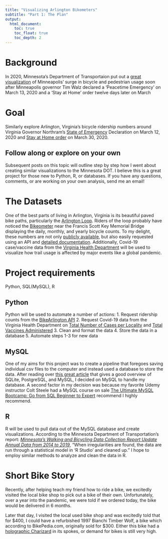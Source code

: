 ```yaml
---
title: "Visualizing Arlington Bikometers"
subtitle: "Part 1: The Plan"
output: 
  html_document:
    toc: true
    toc_float: true
    toc_depth: 2
---
```


# Background
In 2020, Minnesota's Department of Transportaion put out a [great visualization](https://storymaps.arcgis.com/stories/70a3a57003b541ed8e911cd11103dc6a) of Minneapolis' surge in bicycle and pedestrian usage soon after Minneapolis governor Tim Walz declared a 'Peacetime Emergency' on March 13, 2020 and a 'Stay at Home' order twelve days later on March 

# Goal
Similarly explore Arlington, Virginia's bicycle ridership numbers around Virginia Governor Northram's [State of Emergency](https://www.governor.virginia.gov/newsroom/all-releases/2020/march/headline-853537-en.html) Declaration on March 12, 2020 and [Stay at Home order](https://www.governor.virginia.gov/newsroom/all-releases/2020/march/headline-855702-en.html) on March 30, 2020.

## Follow along or explore on your own
Subsequent posts on this topic will outline step by step how I went about creating similar visualizations to the Minnesota DOT. I believe this is a great project for those new to Python, R, or databases. If you have any questions, comments, or are working on your own analysis, send me an email!

# The Datasets
One of the best parts of living in Arlington, Virginia is its beautiful paved bike paths, particularly the [Arlington Loop](https://www.bikearlington.com/wp-content/uploads/2017/04/Self-Guided-Route-Map_Arlington-Loop-min.pdf). Riders of the loop probably have noticed the [Bikeometer](https://www.bikearlington.com/wp-content/uploads/2017/03/bikeometer-min.jpg) near the Francis Scott Key Memorial Bridge displaying the daily, monthly, and yearly bicycle counts. To my delight, these numbers are not only [publicly available](http://counters.bikearlington.com/), but also easily requested using an API and [detailed documentation](http://counters.bikearlington.com/bike/assets/File/Regional_bikearlington_webservices.pdf). Additionally, Covid-19 case/vaccine data from the [Virginia Health Department](https://www.vdh.virginia.gov/coronavirus/) will be used to visualize how trail usage is affected by major events like a global pandemic.

# Project requirements
Python, SQL(MySQL), R 

## Python
Python will be used to automate a number of actions:
1.  Request ridership counts from the [BikeArlington API](http://counters.bikearlington.com/counter-dashboard/)
2.  Request Covid-19 data from the Virginia Health Department on [Total Number of Cases per Locality](https://data.virginia.gov/Government/VDH-COVID-19-PublicUseDataset-Cases/bre9-aqqr) and [Total Vaccines Administered](https://data.virginia.gov/dataset/VDH-COVID-19-PublicUseDataset-Vaccines-DosesAdmini/28k2-x2rj)
3.  Clean and format the data
4.  Store the data in a database
5.  Automate steps 1-3 for new data

## MySQL
One of my aims for this project was to create a pipeline that foregoes saving individual csv files to the computer and instead used a database to store the data. After reading over [this great article](https://realpython.com/python-mysql/) that gives a good overview of SQLite, PostgreSQL, and MySQL, I decided on MySQL to handle my database. A second factor in my decision was because my favorite Udemy instructor Colt Steele had a MySQL course on sale [The Ultimate MySQL Bootcamp: Go from SQL Beginner to Expert](https://www.udemy.com/course/the-ultimate-mysql-bootcamp-go-from-sql-beginner-to-expert/) recommend I highly recommend.

## R
R will be used to pull data out of the MySQL database and create visualizations. According to the Minnesota Department of Transportation's report: [*Minnesota's Walking and Bicycling Data Collection Report Update Annual Data from 2014 to 2019*](https://www.dot.state.mn.us/bike-ped-counting/reports/2018-2019%20MinnesotaPedBikeCountReport.pdf), "When irregularities are found, the data are run through a statistical model in 'R Studio' and cleaned up." I hope to employ similar methods to analyze and clean the data in R. 

# Short Bike Story
Recently, after helping teach my friend how to ride a bike, we excitedly visited the local bike shop to pick out a bike of their own. Unfortunately, over a year into the pandemic, we were told if we ordered today, the bike would be delivered in 6 months.

Later that day, I visited the local used bike shop and was excitedly told that for \$400, I could have a refurbished 1997 Bianchi Timber Wolf, a bike which according to BikePedia.com, originally sold for \$300. Either this bike had a [holographic Charizard](https://www.polygon.com/22356401/holographic-charizard-ebay-300k-sold-pokemon-cards) in its spokes, or demand for bikes is still very high.


